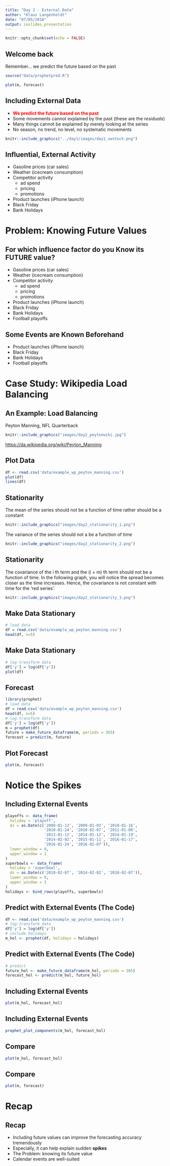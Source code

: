 ```yaml
---
title: "Day 2 - External Data"
author: "Klaus Langenheldt"
date: "07/05/2018"
output: ioslides_presentation
---
```


```r
knitr::opts_chunk$set(echo = FALSE)
```

## Welcome back
Remember... we predict the future based on the past
```r
source("data/prophetpred.R")
```
```r
plot(m, forecast)
```

## Including External Data
- <span style="color:red">**We predict the future based on the past**</span>
- Some movements cannot explained by the past (these are the *residuals*)
- Many things cannot be explained by merely looking at the series
- No season, no trend, no level, no systematic movements

```r
knitr::include_graphics("../day1/images/day1_vwstock.png")
```

## Influential, External Activity
- Gasoline prices (car sales)
- Weather (icecream consumption)
- Competitor activity
    - ad spend
    - pricing
    - promotions
- Product launches (iPhone launch)
- Black Friday
- Bank Holidays

# Problem: Knowing Future Values


## For which influence factor do you Know its **FUTURE** value?
- Gasoline prices (car sales)
- Weather (icecream consumption)
- Competitor activity
    - ad spend
    - pricing
    - promotions
- Product launches (iPhone launch)
- Black Friday
- Bank Holidays
- Football playoffs


## Some Events are Known Beforehand
- Product launches (iPhone launch)
- Black Friday
- Bank Holidays
- Football playoffs


# Case Study: Wikipedia Load Balancing


## An Example: Load Balancing
Peyton Manning, NFL Quarterback

```r
knitr::include_graphics("images/day2_peytonwiki.jpg")
```

<https://da.wikipedia.org/wiki/Peyton_Manning>


## Plot Data
```r
df <- read.csv('data/example_wp_peyton_manning.csv')
plot(df)
lines(df)
```

## Stationarity
The mean of the series should not be a function of time rather should be a constant

```r
knitr::include_graphics("images/day2_stationarity_1.png")
```

The variance of the series should not a be a function of time

```r
knitr::include_graphics("images/day2_stationarity_2.png")
```

## Stationarity

The covariance of the i th term and the (i + m) th term should not be a function of time. In the following graph, you will notice the spread becomes closer as the time increases. Hence, the covariance is not constant with time for the ‘red series’.

```r
knitr::include_graphics("images/day2_stationarity_3.png")
```


## Make Data Stationary
```r
# load data
df = read.csv('data/example_wp_peyton_manning.csv')
head(df, n=5)
```

## Make Data Stationary
```r
# log-transform data
df['y'] = log(df['y'])
plot(df)
```


## Forecast
```r
library(prophet)
# load data
df = read.csv('data/example_wp_peyton_manning.csv')
head(df, n=5)
# log-transform data
df['y'] = log(df['y'])
m = prophet(df)
future = make_future_dataframe(m, periods = 365)
forecast = predict(m, future)
```

## Plot Forecast
```r
plot(m, forecast)
```


# Notice the Spikes

## Including External Events
```r
playoffs <- data_frame(
  holiday = 'playoff',
  ds = as.Date(c('2008-01-13', '2009-01-03', '2010-01-16',
                 '2010-01-24', '2010-02-07', '2011-01-08',
                 '2013-01-12', '2014-01-12', '2014-01-19',
                 '2014-02-02', '2015-01-11', '2016-01-17',
                 '2016-01-24', '2016-02-07')),
  lower_window = 0,
  upper_window = 1
)
superbowls <- data_frame(
  holiday = 'superbowl',
  ds = as.Date(c('2010-02-07', '2014-02-02', '2016-02-07')),
  lower_window = 0,
  upper_window = 1
)
holidays <- bind_rows(playoffs, superbowls)
```

## Predict with External Events (The Code)
```r
df <- read.csv('data/example_wp_peyton_manning.csv')
# log-transform data
df['y'] = log(df['y'])
# include holidays
m_hol <- prophet(df, holidays = holidays)
```


## Predict with External Events (The Code)
```r
# predict
future_hol <- make_future_dataframe(m_hol, periods = 365)
forecast_hol <- predict(m_hol, future_hol)
```

## Including External Events
```r
plot(m_hol, forecast_hol)
```


## Including External Events
```r
prophet_plot_components(m_hol, forecast_hol)
```


## Compare
```r
plot(m_hol, forecast_hol)
```


## Compare
```r
plot(m, forecast)
```


# Recap

## Recap
- Including future values can improve the forecasting accuracy tremendously
- Especially, it can help explain sudden **spikes**
- The Problem: knowing its future value
- Calendar events are well-suited
